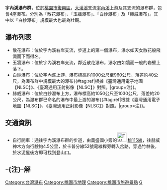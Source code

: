 {{Infobox waterfall
| name = 散花瀑布
| photo =
| photo_width = 275
| photo_caption =
| map =
| map_width =
| lat_d = |lat_m = |lat_s = |lat_NS =
| long_d = |long_m = |long_s = |long_EW =
| region =
| source =
| coords_ref = 
| location = [[台灣|台灣]][[桃園市|桃園市]][[復興區_(台灣)|復興區]]
| type =
| elevation = 
| height = 
| height_longest = 
| number_drops = 
| width =
| average_width =
| watercourse = [[淡水河|淡水河]] - [[大漢溪|大漢溪]]- [[宇內溪|宇內溪]]支流
| average_flow =
| world_rank =
}}
{{Infobox waterfall
| name = 玉牆瀑布
| photo =
| photo_width = 275
| photo_caption =
| map =
| map_width =
| lat_d = |lat_m = |lat_s = |lat_NS =
| long_d = |long_m = |long_s = |long_EW =
| region =
| source =
| coords_ref = 
| location = [[台灣|台灣]][[桃園市|桃園市]][[復興區_(台灣)|復興區]]
| type =
| elevation = 
| height = 
| height_longest = 
| number_drops = 
| width =
| average_width =
| watercourse = [[淡水河|淡水河]] - [[大漢溪|大漢溪]]- [[宇內溪|宇內溪]]支流
| average_flow =
| world_rank =
}}
{{Infobox waterfall
| name = 白紗瀑布
| photo =
| photo_width = 275
| photo_caption =
| map =
| map_width =
| lat_d = |lat_m = |lat_s = |lat_NS =
| long_d = |long_m = |long_s = |long_EW =
| region =
| source =
| coords_ref = {{座標|24|47|22.45|N|121|25|45.50|E|}}
| location = [[台灣|台灣]][[桃園市|桃園市]][[復興區_(台灣)|復興區]]
| type =
| elevation = 1000～960公尺
| height = 40公尺
| height_longest = 40公尺
| number_drops = 1
| width =
| average_width =
| watercourse = [[淡水河|淡水河]] - [[大漢溪|大漢溪]]- [[宇內溪|宇內溪]]支流
| average_flow =
| world_rank =
}}
{{Infobox waterfall
| name = 赫威瀑布
| photo =
| photo_width = 275
| photo_caption =
| map =
| map_width =
| lat_d = |lat_m = |lat_s = |lat_NS =
| long_d = |long_m = |long_s = |long_EW =
| region =
| source =
| coords_ref = {{座標|24|47|24.65|N|121|25|50.50|E|}}
| location = [[台灣|台灣]][[桃園市|桃園市]][[復興區_(台灣)|復興區]]
| type =
| elevation = 1050～1030公尺
| height = 20公尺
| height_longest = 20公尺
| number_drops = 1
| width =
| average_width =
| watercourse = [[淡水河|淡水河]] - [[大漢溪|大漢溪]]- [[宇內溪|宇內溪]]支流
| average_flow =
| world_rank =
}}
'''宇內溪瀑布群'''，位於[[桃園市|桃園市]][[復興區_(台灣)|復興區]]，[[大漢溪|大漢溪]]支流[[宇內溪|宇內溪]]上游及其支流的瀑布群，包含4座瀑布。分別為「散花瀑布」、「玉牆瀑布」、「白紗瀑布」及「赫威瀑布」。其中以「白紗瀑布」規模最大也最為壯觀。

==瀑布列表==
*散花瀑布：位於宇內溪右岸支流，步道上的第一個瀑布，瀑水如天女散花般飛濺而下而得名。
*玉牆瀑布：位於宇內溪右岸支流，鄰近散花瀑布，瀑水由如牆面一般的岩壁上落下。
*白紗瀑布：位於宇內溪上游，瀑布標高約1000公尺至960公尺，落差約40公尺，為瀑布群中規模最大的瀑布{{#tag:ref|根據《臺灣通用電子地圖【NLSC】》、《臺灣通用正射影像【NLSC】》對照。|group=注}}。
*赫威瀑布：位於白紗瀑布上方，瀑布標高約1050公尺至1030公尺，落差約20公尺，為瀑布群已命名的瀑布中最上游的瀑布{{#tag:ref|根據《臺灣通用電子地圖【NLSC】》、《臺灣通用正射影像【NLSC】》對照。|group=注}}。

== 交通資訊 ==
*自行開車：通往宇內溪瀑布群的步道，由義盛國小旁的[[File:TW_THWty115.png|30px]] [[桃115線|桃115線]]，往赫威神木方向行駛約4.5公里，於卡普分線52號電線桿旁轉入岔路，穿過竹林後，於水泥屋後方即可找到登山口。

== -{注}-解 ==
{{reflist|group=注}}

{{台灣瀑布}}

[[Category:台灣瀑布|Category:台灣瀑布]]
[[Category:桃園市地理|Category:桃園市地理]]
[[Category:桃園市旅遊景點|Category:桃園市旅遊景點]]
[[Category:復興區_(臺灣)|G]]